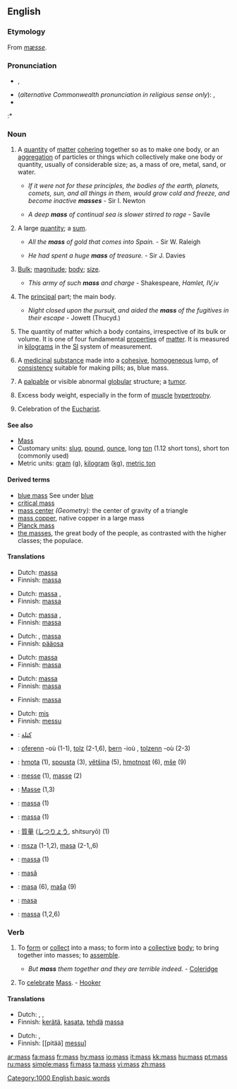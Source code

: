 {{see|Mass}}
{{wikipedia}}
==English==

===Etymology===
From {{OE.}} ''[[mæsse]]''.
{{rfe|there are probably two etymologies, the second coming from Latin}}

===Pronunciation===
* {{IPA|/mæs/}}, {{SAMPA|/m{s/}}
* (''alternative Commonwealth pronunciation in religious sense only''): {{IPA|/mɑːs/}}, {{SAMPA|/mA:s/}}
* {{audio|en-us-mass.ogg|Audio (US)}}
:* {{rhymes|æs}}

===Noun===
{{en-noun|es|-}}

# A [[quantity]] of [[matter]] [[cohere|cohering]] together so as to make one body, or an [[aggregation]] of particles or things which collectively make one body or quantity, usually of considerable size; as, a mass of ore, metal, sand, or water.
#* {{rfdate}} ''If it were not for these principles, the bodies of the earth, planets, comets, sun, and all things in them, would grow cold and freeze, and become inactive '''masses''''' - Sir I. Newton
#* {{rfdate}} ''A deep '''mass''' of continual sea is slower stirred to rage'' - Savile
# A large [[quantity]]; a [[sum]].
#* {{rfdate}} ''All the '''mass''' of gold that comes into Spain.'' - Sir W. Raleigh
#* {{rfdate}} ''He had spent a huge '''mass''' of treasure.'' - Sir J. Davies
# [[bulk|Bulk]]; [[magnitude]]; [[body]]; [[size]].
#* {{rfdate}} ''This army of such '''mass''' and charge'' - Shakespeare, ''Hamlet, IV,iv''
# The [[principal]] part; the main body.
#* {{rfdate}} ''Night closed upon the pursuit, and aided the '''mass''' of the fugitives in their escape'' -  Jowett (Thucyd.)
# {{context|physics}} The quantity of matter which a body contains, irrespective of its bulk or volume.  It is one of four fundamental [[property|properties]] of [[matter]]. It is measured in [[kilogram]]s in the [[SI]] system of measurement. 
# {{context|pharmacy}} A [[medicinal]] [[substance]] made into a [[cohesive]], [[homogeneous]] lump, of [[consistency]] suitable for making pills; as, blue mass.
# {{context|medicine}} A [[palpable]] or visible abnormal [[globular]] structure; a [[tumor]].
# {{context|bodybuilding}} Excess body weight, especially in the form of [[muscle]] [[hypertrophy]].
# {{context|religion}} Celebration of the [[Eucharist]].

====See also====
* [[Mass]]
* Customary units: [[slug]], [[pound]], [[ounce]], long [[ton]] (1.12 short tons), short ton (commonly used)
* Metric units: [[gram]] (g), [[kilogram]] ([[kg]]), [[metric ton]]

====Derived terms====
<!-- these glosses have to be moved to the appropriate pages-->
* [[blue mass]] See under [[blue]]
* [[critical mass]]
* [[mass center]] ''(Geometry):'' the center of gravity of a triangle
* [[mass copper]], native copper in a large mass
* [[Planck mass]]
* [[the masses]], the great body of the people, as contrasted with the higher classes; the populace.

====Translations====
{{trans-top|quantity of matter cohering together to make one body}}
*Dutch: [[massa#Dutch|massa]] {{f}}
*Finnish: [[massa]]
{{trans-mid}}
{{trans-bottom}}

{{trans-top|large quantity; sum}}
*Dutch: [[massa#Dutch|massa]] {{f}}, {{t|nl|hoeveelheid|f}}
*Finnish: [[massa]]
{{trans-mid}}
{{trans-bottom}}

{{trans-top|bulk; magnitude; body; size}}
*Dutch: [[massa#Dutch|massa]] {{f}}, {{t|nl|hoeveelheid|f}}
*Finnish: [[massa]]
{{trans-mid}}
{{trans-bottom}}

{{trans-top|principal part}}
*Dutch: {{t|nl|meerderheid|f}}, [[massa#Dutch|massa]] {{f}}
*Finnish: [[pääosa]]
{{trans-mid}}
{{trans-bottom}}

{{trans-top|physics: quantity of matter which a body contains}}
*Dutch: [[massa#Dutch|massa]] {{f}}
*Finnish: [[massa]]
{{trans-mid}}
{{trans-bottom}}

{{trans-top|pharmacy: medicinal substance made into a cohesive, homogeneous lump}}
*Dutch: [[massa#Dutch|massa]] {{f}}
*Finnish: [[massa]]
{{trans-mid}}
{{trans-bottom}}

{{trans-top|medicine: palpable or visible abnormal globular structure}}
{{trans-mid}}
{{trans-bottom}}

{{trans-top|bodybuilding: excess body weight}}
*Finnish: [[massa]]
{{trans-mid}}
{{trans-bottom}}

{{trans-top|religion: celebration of the Eucharist}}
*Dutch: [[mis#Noun|mis]] {{f}}
*Finnish: [[messu]]
{{trans-mid}}
{{trans-bottom}}

{{checktrans}}
{{trans-top|Translations to check}}
*{{ttbc|Arabic}}: [[كتلة]]
*{{ttbc|Breton}}: [[oferenn]] {{f}} -où (1-1), [[tolz]] {{m}} (2-1,6), [[bern]] {{m}} -ioù {{p}}, [[tolzenn]] {{f}} -où {{p}} (2-3)
*{{ttbc|Czech}}: [[hmota]] {{f}} (1), [[spousta]] {{f}} (3), [[většina]] {{f}} (5), [[hmotnost]] {{f}} (6), [[mše]] {{f}} (9)
*{{ttbc|French}}: [[messe]] {{f}} (1), [[masse]] {{f}} (2)
*{{ttbc|German}}: [[Masse]] {{f}} (1,3)
{{trans-mid}}
*{{ttbc|Indonesian}}: [[massa#Indonesian|massa]] (1)
*{{ttbc|Interlingua}}: [[massa#Interlingua|massa]] (1)
*{{ttbc|Japanese}}: [[質量]] ([[しつりょう]], shitsuryō) (1)
*{{ttbc|Polish}}: [[msza]] {{f}} (1-1,2), [[masa]] {{f}} (2-1,,6)
*{{ttbc|Portuguese}}: [[massa#Portuguese|massa]] {{f}} (1)
*{{ttbc|Romanian}}: [[masă]] {{f}}
*{{ttbc|Slovene}}: [[masa#Slovene|masa]] {{f}} (6), [[maša]] {{f}} (9)
*{{ttbc|Spanish}}: [[masa#Spanish|masa]] {{f}}
*{{ttbc|Swedish}}: [[massa#Swedish|massa]] (1,2,6)
{{trans-bottom}}

===Verb===
{{en-verb|mass|es}}

# {{transitive}} To [[form]] or [[collect]] into a mass; to form into a [[collective]] [[body]]; to bring together into masses; to [[assemble]].
#* ''But '''mass''' them together and they are terrible indeed.'' - [[Coleridge]]
# {{context|intransitive|obsolete}} To [[celebrate]] [[Mass]]. - [[Hooker]]

====Translations====
{{trans-top|form or collect into a mass}}
*Dutch: {{t|nl|samennemen}}, {{t|nl|samenhopen}}, {{t|nl|ophopen}}
*Finnish: [[kerätä]], [[kasata]], [[tehdä]] [[massa]]
{{trans-mid}}
{{trans-bottom}}

{{trans-top|celebrate Mass}}
*Dutch: {{t|nl|vieren}}, {{t|nl|misvieren}}
*Finnish: [[pitää] [[messu]]]
{{trans-mid}}
{{trans-bottom}}

[[Category:1000 English basic words]]

[[ar:mass]]
[[fa:mass]]
[[fr:mass]]
[[hy:mass]]
[[io:mass]]
[[it:mass]]
[[kk:mass]]
[[hu:mass]]
[[pt:mass]]
[[ru:mass]]
[[simple:mass]]
[[fi:mass]]
[[ta:mass]]
[[vi:mass]]
[[zh:mass]]